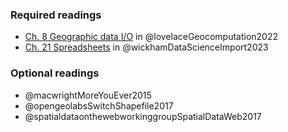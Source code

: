 ### Required readings

-   [Ch. 8 Geographic data I/O](https://geocompr.robinlovelace.net/read-write.html) in @lovelaceGeocomputation2022
-   [Ch. 21 Spreadsheets](https://r4ds.hadley.nz/spreadsheets) in @wickhamDataScienceImport2023

### Optional readings

-   @macwrightMoreYouEver2015
-   @opengeolabsSwitchShapefile2017
-   @spatialdataonthewebworkinggroupSpatialDataWeb2017

